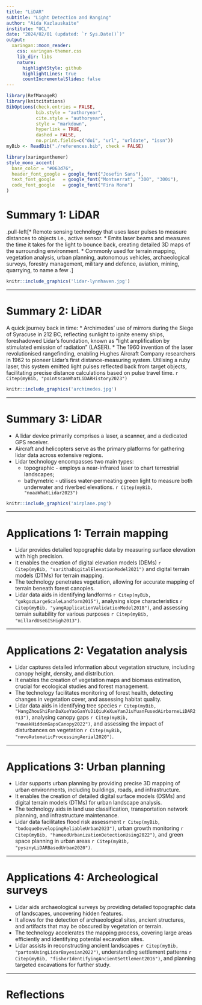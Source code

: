 ```yaml
---
title: "LiDAR"
subtitle: "Light Detection and Ranging"
author: "Aida Kazlauskaite"
institute: "UCL"
date: "2024/02/01 (updated: `r Sys.Date()`)"
output:
  xaringan::moon_reader:
    css: xaringan-themer.css
    lib_dir: libs
    nature:
      highlightStyle: github
      highlightLines: true
      countIncrementalSlides: false
---
```

```r
library(RefManageR)
library(knitcitations)
BibOptions(check.entries = FALSE,
           bib.style = "authoryear",
           cite.style = "authoryear",
           style = "markdown",
           hyperlink = TRUE,
           dashed = FALSE,
           no.print.fields=c("doi", "url", "urldate", "issn"))
myBib <- ReadBib("./references.bib", check = FALSE)

```

```r
library(xaringanthemer)
style_mono_accent(
  base_color = "#063d76",
  header_font_google = google_font("Josefin Sans"),
  text_font_google   = google_font("Montserrat", "300", "300i"),
  code_font_google   = google_font("Fira Mono")
)
```

# Summary 1: LiDAR

.pull-left[* Remote sensing technology that uses laser pulses to measure distances to objects i.e., active sensor.
* Emits laser beams and measures the time it takes for the light to bounce back, creating detailed 3D maps of the surrounding environment.
* Commonly used for terrain mapping, vegetation analysis, urban planning, autonomous vehicles, archaeological surveys, forestry management, military and defence, aviation, mining, quarrying, to name a few .]

```r

knitr::include_graphics('lidar-lynnhaven.jpg')
```
---

# Summary 2: LiDAR

A quick journey back in time:
* Archimedes' use of mirrors during the Siege of Syracuse in 212 BC, reflecting sunlight to ignite enemy ships, foreshadowed Lidar's foundation, known as "light amplification by stimulated emission of radiation" (LASER).
* The 1960 invention of the laser revolutionised rangefinding, enabling Hughes Aircraft Company researchers in 1962 to pioneer Lidar's first distance-measuring system. Utilising a ruby laser, this system emitted light pulses reflected back from target objects, facilitating precise distance calculations based on pulse travel time.  `r Citep(myBib, "pointscanWhatLiDARHistory2023")`

```r

knitr::include_graphics('archimedes.jpg')
```
---

# Summary 3: LiDAR

* A lidar device primarily comprises a laser, a scanner, and a dedicated GPS receiver. 
* Aircraft and helicopters serve as the primary platforms for gathering lidar data across extensive regions.
* Lidar technology encompasses two main types:
  * topographic - employs a near-infrared laser to chart terrestrial landscapes;
  * bathymetric - utilises water-permeating green light to measure both underwater and riverbed elevations.
  `r Citep(myBib, "noaaWhatLidar2023")`

```r

knitr::include_graphics('airplane.png')
```
---

# Applications 1: Terrain mapping

* Lidar provides detailed topographic data by measuring surface elevation with high precision.
* It enables the creation of digital elevation models (DEMs) `r Citep(myBib, "sarithaDigitalElevationModel2021")` and digital terrain models (DTMs) for terrain mapping.
* The technology penetrates vegetation, allowing for accurate mapping of terrain beneath forest canopies.
* Lidar data aids in identifying landforms `r Citep(myBib, "gokgozLargeScaleLandform2015")`, analysing slope characteristics `r Citep(myBib, "yangApplicationValidationModel2018")`, and assessing terrain suitability for various purposes `r Citep(myBib, "millardUseGISHigh2013")`.

---

# Applications 2: Vegatation analysis

* Lidar captures detailed information about vegetation structure, including canopy height, density, and distribution.
* It enables the creation of vegetation maps and biomass estimation, crucial for ecological studies and forest management.
* The technology facilitates monitoring of forest health, detecting changes in vegetation cover, and assessing habitat quality.
* Lidar data aids in identifying tree species `r Citep(myBib, "HangZhouShiFanDaXueYaoGanYuDiQiuKeXueYanJiuYuanFusedAirborneLiDAR2013")`, analysing canopy gaps `r Citep(myBib, "nowakHiddenGapsCanopy2022")`, and assessing the impact of disturbances on vegetation `r Citep(myBib, "novoAutomaticProcessingAerial2020")`.

---

# Applications 3: Urban planning

* Lidar supports urban planning by providing precise 3D mapping of urban environments, including buildings, roads, and infrastructure.
* It enables the creation of detailed digital surface models (DSMs) and digital terrain models (DTMs) for urban landscape analysis.
* The technology aids in land use classification, transportation network planning, and infrastructure maintenance.
* Lidar data facilitates flood risk assessment `r Citep(myBib, "bodoqueDevelopingReliableUrban2023")`, urban growth monitoring `r Citep(myBib, "hameedUrbanizationDetectionUsing2022")`, and green space planning in urban areas `r Citep(myBib, "pysznyLiDARBasedUrban2020")`.

---

# Applications 4: Archeological surveys

* Lidar aids archaeological surveys by providing detailed topographic data of landscapes, uncovering hidden features.
* It allows for the detection of archaeological sites, ancient structures, and artifacts that may be obscured by vegetation or terrain.
* The technology accelerates the mapping process, covering large areas efficiently and identifying potential excavation sites.
* Lidar assists in reconstructing ancient landscapes `r Citep(myBib, "partonUsingLidarBayesian2022")`, understanding settlement patterns `r Citep(myBib, "fisherIdentifyingAncientSettlement2016")`, and planning targeted excavations for further study.

---

# Reflections
